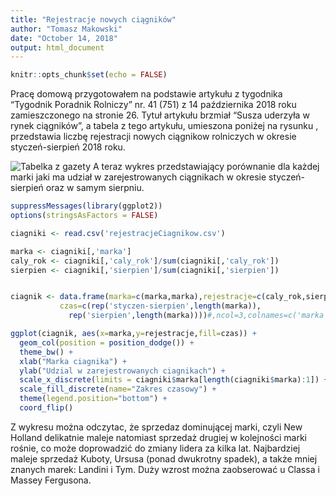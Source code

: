 ```yaml
---
title: "Rejestracje nowych ciągników"
author: "Tomasz Makowski"
date: "October 14, 2018"
output: html_document
---
```


```r
knitr::opts_chunk$set(echo = FALSE)
```

Pracę domową przygotowałem na podstawie artykułu z tygodnika "Tygodnik Poradnik Rolniczy" nr. 41 (751) z 14 października 2018 roku zamieszczonego na stronie 26. Tytuł artykułu brzmiał "Susza uderzyła w rynek ciągników", a tabela z tego artykułu, umieszona poniżej na rysunku \ref{rys1}, przedstawia liczbę rejestracji nowych ciągnikow rolniczych w okresie styczeń-sierpień 2018 roku.

![Tabelka z gazety](zdjecieZArtykulu.jpg)
A teraz wykres przedstawiający porównanie dla każdej marki jaki ma udział w zarejestrowanych ciągnikach w okresie styczeń-sierpień oraz w samym sierpniu.

```r
suppressMessages(library(ggplot2))
options(stringsAsFactors = FALSE)

ciagniki <- read.csv('rejestracjeCiagnikow.csv')

marka <- ciagniki[,'marka']
caly_rok <- ciagniki[,'caly_rok']/sum(ciagniki[,'caly_rok'])
sierpien <- ciagniki[,'sierpien']/sum(ciagniki[,'sierpien'])


ciagnik <- data.frame(marka=c(marka,marka),rejestracje=c(caly_rok,sierpien),
           czas=c(rep('styczen-sierpien',length(marka)),
             rep('sierpien',length(marka))))#,ncol=3,colnames=c('marka','rejestracje','czas'))

ggplot(ciagnik, aes(x=marka,y=rejestracje,fill=czas)) +
  geom_col(position = position_dodge()) +
  theme_bw() + 
  xlab("Marka ciagnika") +
  ylab("Udzial w zarejestrowanych ciagnikach") +
  scale_x_discrete(limits = ciagniki$marka[length(ciagniki$marka):1]) +
  scale_fill_discrete(name="Zakres czasowy") +
  theme(legend.position="bottom") + 
  coord_flip()
```

Z wykresu można odczytac, że sprzedaz dominującej marki, czyli New Holland delikatnie maleje natomiast sprzedaż drugiej w kolejności marki rośnie, co może doprowadzić do zmiany lidera za kilka lat. Najbardziej maleje sprzedaż Kuboty, Ursusa (ponad dwukrotny spadek), a także mniej znanych marek: Landini i Tym. Duży wzrost można zaobserować u Classa i Massey Fergusona.